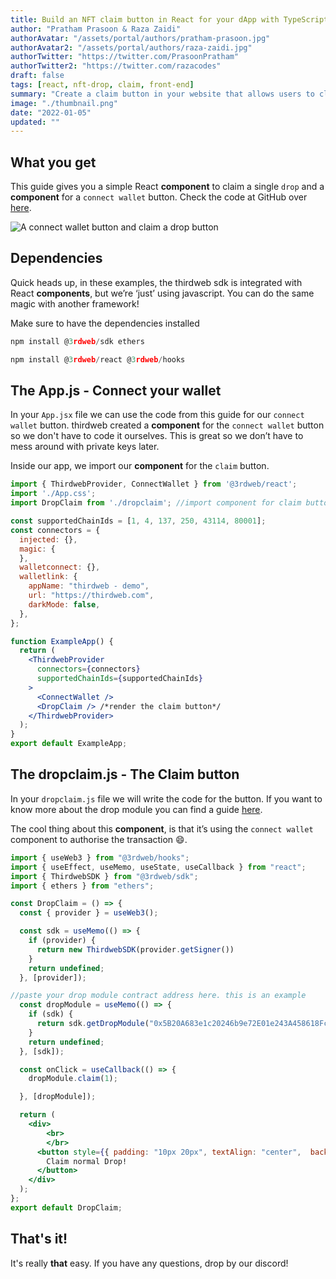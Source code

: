```yaml
---
title: Build an NFT claim button in React for your dApp with TypeScript
author: "Pratham Prasoon & Raza Zaidi"
authorAvatar: "/assets/portal/authors/pratham-prasoon.jpg"
authorAvatar2: "/assets/portal/authors/raza-zaidi.jpg"
authorTwitter: "https://twitter.com/PrasoonPratham"
authorTwitter2: "https://twitter.com/razacodes"
draft: false
tags: [react, nft-drop, claim, front-end]
summary: "Create a claim button in your website that allows users to claim a single drop"
image: "./thumbnail.png"
date: "2022-01-05"
updated: ""
---
```


## What you get

This guide gives you a simple React **component** to claim a single `drop` and a **component** for a `connect wallet` button. Check the code at GitHub over [here](https://github.com/razacodespython/drop-claim).

![A connect wallet button and claim a drop button](./button.png)

## Dependencies

Quick heads up, in these examples, the thirdweb sdk is integrated with React **components**, but we’re ‘just’ using javascript. You can do the same magic with another framework!

Make sure to have the dependencies  installed 

```jsx
npm install @3rdweb/sdk ethers

npm install @3rdweb/react @3rdweb/hooks
```

## The App.js - Connect your wallet

In your `App.jsx` file we can use the code from this guide for our `connect wallet` button. thirdweb created a **component** for the `connect wallet` button so we don't have to code it ourselves. This is great so we don’t have to mess around with private keys later. 

Inside our app, we import our **component** for the `claim` button.

```js:App.jsx
import { ThirdwebProvider, ConnectWallet } from '@3rdweb/react';
import './App.css';
import DropClaim from './dropclaim'; //import component for claim button

const supportedChainIds = [1, 4, 137, 250, 43114, 80001];
const connectors = {
  injected: {},
  magic: {
  },
  walletconnect: {},
  walletlink: {
    appName: "thirdweb - demo",
    url: "https://thirdweb.com",
    darkMode: false,
  },
};

function ExampleApp() {
  return (
    <ThirdwebProvider
      connectors={connectors}
      supportedChainIds={supportedChainIds}
    >
      <ConnectWallet />
      <DropClaim /> /*render the claim button*/
    </ThirdwebProvider>
  );
}
export default ExampleApp;
```

## The dropclaim.js - The Claim button

In your `dropclaim.js` file we will write the code for the button. If you want to know more about the drop module you can find a guide [here](/portal/guides/drop).

The cool thing about this **component**, is that it’s using the `connect wallet` component to authorise the transaction 😄.

```js:DropClaim.jsx
import { useWeb3 } from "@3rdweb/hooks";
import { useEffect, useMemo, useState, useCallback } from "react";
import { ThirdwebSDK } from "@3rdweb/sdk";
import { ethers } from "ethers";

const DropClaim = () => {
  const { provider } = useWeb3();

  const sdk = useMemo(() => {
    if (provider) {
      return new ThirdwebSDK(provider.getSigner())
    }
    return undefined;
  }, [provider]);

//paste your drop module contract address here. this is an example
  const dropModule = useMemo(() => {
    if (sdk) {
      return sdk.getDropModule("0x5B20A683e1c20246b9e72E01e243A458618Fc587")
    }
    return undefined;
  }, [sdk]);

  const onClick = useCallback(() => {
    dropModule.claim(1);

  }, [dropModule]);

  return (
    <div>
        <br>
        </br>
      <button style={{ padding: "10px 20px", textAlign: "center",  backgroundColor: "#44014C" , color: "white"}}class="btn" onClick={onClick}>
        Claim normal Drop!
      </button>
    </div>
  );
};
export default DropClaim;
```

## That's it!

It's really **that** easy. If you have any questions, drop by our discord!
